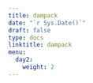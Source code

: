 ```yaml
---
title: dampack
date: "`r Sys.Date()`"
draft: false
type: docs
linktitle: dampack 
menu:
  day2:
    weight: 2
---
```


<!-- [Download slides](../../../Course_Modularization/Intro, general, packages/dampack_Janssen.pptx) -->


